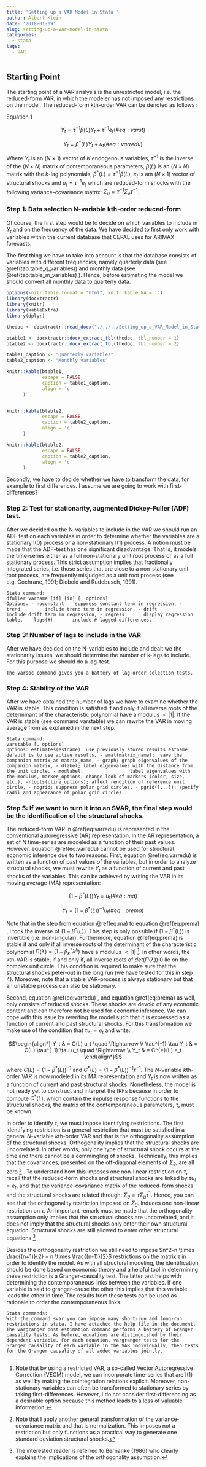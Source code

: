 ```yaml
---
title: 'Setting up a VAR Model in Stata '
author: Albert Klein
date: '2018-01-09'
slug: setting-up-a-var-model-in-stata
categories:
  - stata
tags:
  - VAR
---
```




## Starting Point


The starting point of a VAR analysis is the unrestricted model, i.e. the reduced-form VAR, in which the modeler has not imposed any restrictions on the model. The reduced-form kth-order VAR can be denoted as follows :


Equation 1



$$\begin{equation}
Y_t = \tau^{-1} \beta (L) Y_t +  \tau^{-1} e_t
 (\#eq:varst)
\end{equation}$$



$$\begin{equation}
Y_t = \beta^{*} (L) Y_t +  u_t
 (\#eq:varredu)
\end{equation}$$

Where $Y_t$ is an $(N \times 1)$ vector of $K$ endogenous variables, $\tau^{-1}$ is the inverse of the $(N \times N)$ matrix of contemporaneous parameters, $\beta(L)$ is an $(N \times N)$ matrix with the $k$-lag polynomials, $\beta^{*} (L) = \tau^{-1} \beta  (L)$, $e_t$ is am $(N \times 1)$ vector of structural shocks and $u_t = \tau^{-1} e_t$ which are reduced-form shocks with the following variance-covariance matrix: $\Sigma_u = \tau^{-1} \Sigma_e \tau^{-1}$.

### Step 1: Data selection N-variable kth-order reduced-form


Of course, the first step would be to decide on which variables to include in $Y_t$ and on the frequency of the data. We have decided to first only work with variables within the current database that CEPAL uses for ARIMAX forecasts. 

The first thing we have to take into account is that the database consists of variables with different frequencies, namely quarterly data (see \@ref(tab:table_q_variables)) and monthly data (see \@ref(tab:table_m_variables) ). Hence, before estimating the model we should convert all monthly data to quarterly data. 

```r
options(knitr.table.format = "html", knitr.kable.NA = '') 
library(docxtractr)
library(knitr)
library(kableExtra)
library(dplyr)
```

```r
thedoc <- docxtractr::read_docx("./../../Setting_up_a_VAR_Model_in_Stata.docx")

btable1 <- docxtractr::docx_extract_tbl(thedoc, tbl_number = 1)
btable2 <- docxtractr::docx_extract_tbl(thedoc, tbl_number = 2)

table1_caption <- "Quarterly variables"
table2_caption <- "Monthly variables"

knitr::kable(btable1, 
             escape = FALSE,
             caption = table1_caption,
             align = 'c'
      )


knitr::kable(btable2, 
             escape = FALSE,
             caption = table2_caption,
             align = 'c'
      )

```

```r
knitr::kable(btable2, 
             escape = FALSE,
             caption = table2_caption,
             align = 'c'
      )

```

Secondly, we have to decide whether we have to transform the data, for example to first differences. I assume we are going to work with first-differences?


### Step 2: Test for stationarity, augmented Dickey-Fuller (ADF) test. 


After we decided on the N-variables to include in the VAR we should run an ADF test on each variables in order to determine whether the variables are a stationary I(0) process or a non-stationary I(1) process. A notion must be made that the ADF-test has one significant disadvantage. That is, it models the time-series either as a full non-stationary unit root process or as a full stationary process. This strict assumption implies that fractionally integrated series, i.e. those series that are close to a non-stationary unit root process, are frequently misjudged as a unit root process (see e.g. Cochrane, 1991; Diebold and Rudebusch, 1991).

```
Stata command: 
dfuller varname [if] [in] [, options]
Options: - noconstant    suppress constant term in regression, -  trend         include trend term in regression, - drift         include drift term in regression, - regress       display regression table, -  lags(#)       include # lagged differences.
```



### Step 3: Number of lags to include in the VAR

After we have decided on the N-variables to include and dealt we the stationarity issues, we should determine the number of k-lags to include. For this purpose we should do a lag-test. 

```
The varsoc command gives you a battery of lag-order selection tests.
```

### Step 4: Stability of the VAR

After we have obtained the number of lags we have to examine whether the VAR is stable. This condition is satisfied if and only if all inverse roots of the determinant of the characteristic polynomial have a modulus $<|1|$. 
If the VAR is stable (see command varstable) we can rewrite the VAR in moving average from as explained in the next step. 


```
Stata command: 
varstable [, options]
Options: estimates(estname): use previously stored results estname default is to use active results, - amat(matrix_name);  save the companion matrix as matrix_name, - graph; graph eigenvalues of the companion matrix, - dlabel; label eigenvalues with the distance from the unit circle, - modlabel;                 label eigenvalues with the modulus, marker_options; change look of markers (color, size, etc.), -rlopts(cline_options); affect rendition of reference unit circle, - nogrid; suppress polar grid circles, - pgrid([...]); specify radii and appearance of polar grid circles.
```

### Step 5: If we want to turn it into an SVAR, the final step would be the identification of the structural shocks. 


The reduced-form VAR in \@ref(eq:varredu) is represented in the conventional autoregressive (AR) representation. In the AR representation, a set of N time-series are modeled as a function of their past values. However, equation  \@ref(eq:varredu) cannot be used for structural economic inference due to two reasons. First, equation  \@ref(eq:varredu) is written as a function of past values of the variables, but in order to analyze structural shocks, we must rewrite $Y_t$ as a function of current and past shocks of the variables. This can be achieved by writing the VAR in its moving average (MA) representation:

$$\begin{equation}
(1-\beta^*(L))Y_t = u_t
 (\#eq:ma)
\end{equation}$$

$$\begin{equation}
Y_t = (1-\beta^*(L))^{-1} u_t
 (\#eq:prema)
\end{equation}$$

Note that in the step from equation  \@ref(eq:ma) to equation  \@ref(eq:prema) , I took the inverse of $(1-\beta^*(L))$. This step is only possible if $(1-\beta^*(L))$ is invertible (i.e. non-singular). Furthermore, equation \@ref(eq:prema)  is stable if and only if all inverse roots of the determinant of the characteristic polynomial $\Pi(\lambda) = (1-\beta^{*}_{k} \lambda^{k})$ have a modulus $<|1|$ ^[Note that by using a restricted VAR, a so-called Vector Autoregressive Correction (VECM) model, we can incorporate time-series that are I(1) as well by making the cointegration relations explicit. Moreover, non-stationary variables can often be transformed to stationary series by taking first-differences. However, I do not consider first-differencing as a desirable option because this method leads to a loss of valuable information.]. In other words, the kth-VAR is stable, if and only if, all inverse roots of $det(\Pi(\lambda) )$ 0 lie on the complex unit circle. This condition is required to make sure that the structural shocks peter-out in the long run (we have tested for this in step 4). Moreover, note that a stable VAR-process is always stationary but that an unstable process can also be stationary. 



Second, equation \@ref(eq:varredu) , and equation \@ref(eq:prema)  as well, only consists of reduced shocks. These shocks are devoid of any economic content and can therefore not be used for economic inference. We can cope with this issue by rewriting the model such that it is expressed as a function of current and past structural shocks. For this transformation we make use of the condition that $\tau u_t = e_t$ and write:


$$\begin{align*}
Y_t & = C(L) u_t \quad \Rightarrow \\
\tau^{-1} \tau Y_t & = C(L) \tau^{-1} \tau u_t  \quad \Rightarrow \\
Y_t & = C^{*}(L) e_t
\end{align*}$$

where $C(L) = (1-\beta^{*}(L))^{-1}$ and $C^{*}(L) = (1-\beta^{*}(L))^{-1} \tau^{-1}$. The $N$-variable $k$th-order VAR is now modeled in its MA representation and $Y_t$ is now written as a function of current and past structural shocks. Nonetheless, the model is not ready yet to construct and interpret the IRFs because in order to compute $C^* (L)$, which contain the impulse response functions to the structural shocks, the matrix of the contemporaneous parameters, $\tau$, must be known. 


In order to identify $\tau$, we must impose identifying restrictions. The first identifying restriction is a general restriction that must be satisfied in a general $N$-variable $k$th-order VAR and that is the orthogonality assumption of the structural shocks. Orthogonality implies that the structural shocks are uncorrelated. In other words, only one type of structural shock occurs at the time and there cannot be a commingling of shocks. Technically, this implies that the covariances, presented on the off-diagonal elements of $\Sigma_{\theta}$, are all zero ^[Note that I apply another general transformation of the variance-covariance matrix and that is normalization. This imposes not a restriction but only functions as a practical way to generate one standard deviation structural shocks.] . To understand how this imposes one non-linear restriction on $\tau$, recall that the reduced-form shocks and structural shocks are linked by $\tau u_t=e_t$, and that the variance-covariance matrix of the reduced-form shocks and the structural shocks are related through: $\Sigma_{\theta} = \tau \Sigma_u \tau^{'}$ . Hence, you can see that the orthogonality restriction imposed on $\Sigma_{\theta}$. Induces one non-linear restriction on $\tau$. An important remark must be made that the orthogonality assumption only implies that the structural shocks are uncorrelated, and it does not imply that the structural shocks only enter their own structural equation. Structural shocks are still allowed to enter other structural equations ^[The interested reader is referred to Bernanke (1986) who clearly explains the implications of the orthogonality assumption.]


Besides the orthogonality restriction we still need to impose $n^2-n \times \frac{(n+1)}{2} = n \times \frac{(n-1)}{2}$   restrictions on the matrix $\tau$ in order to identify the model. As with all structural modeling, the identification should be done based on economic theory and a helpful tool in determining these restriction is a Granger-causality test. The latter test helps with determining the contemporaneous links between the variables. If one variable is said to granger-cause the other this implies that this variable leads the other in time. The results from these tests can be used as rationale to order the contemporaneous links.


```
Stata commands:
With the command svar you can impose many short-run and long-run restrictions in stata. I have attached the help file in the document. 
The vargranger post estimation command performs a battery of Granger causality tests. As before, equations are distinguished by their dependent variable. For each equation, vargranger tests for the Granger causality of each variable in the VAR individually, then tests for the Granger causality of all added variables jointly. 
```




